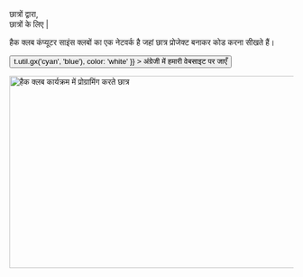 
<Container variant="copy">

<Heading as="h1">
  छात्रों द्वारा, <br />
  छात्रों के लिए |
</Heading>

हैक क्लब कंप्यूटर साइंस क्लबों का एक नेटवर्क है जहां छात्र प्रोजेक्ट बनाकर कोड करना सीखते हैं।

<p>
  <Button
    as="a"
    href="https://hackclub.com/?ref=hin"
    variant="ctaLg"
    sx={{
      backgroundImage: t => t.util.gx('cyan', 'blue'),
      color: 'white'
    }}
  >
    अंग्रेजी में हमारी वेबसाइट पर जाएँ
  </Button>
</p>

<img
  alt="हैक क्लब कार्यक्रम में प्रोग्रामिंग करते छात्र"
  src="https://cloud-lapsqbi7m-hack-club-bot.vercel.app/0assemble.jpg"
  width="512"
  height="341"
/>

</Container>

